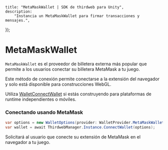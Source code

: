 
	title: "MetaMaskWallet | SDK de thirdweb para Unity",
	description:
		"Instancia un MetaMaskWallet para firmar transacciones y mensajes.",
});

# MetaMaskWallet

`MetaMaskWallet` es el proveedor de billetera externa más popular que permite a los usuarios conectar su billetera MetaMask a tu juego.

Este método de conexión permite conectarse a la extensión del navegador y solo está disponible para construcciones WebGL.

Utiliza [WalletConnectWallet](/unity/v5/wallets/walletconnect) si estás construyendo para plataformas de runtime independientes o móviles.

### Conectando usando MetaMask

```csharp
var options = new WalletOptions(provider: WalletProvider.MetaMaskWallet, chainId: 1);
var wallet = await ThirdwebManager.Instance.ConnectWallet(options);
```

Solicitará al usuario que conecte su extensión de MetaMask en el navegador a tu juego.

<ArticleIconCard
	href="/dotnet/wallets/actions/getaddress"
	icon={GraduationCap}
	title="Explora la API de IThirdwebWallet"
/>
